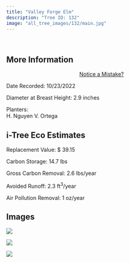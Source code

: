 ```yaml
---
title: "Valley Forge Elm"
description: "Tree ID: 132"
image: "all_tree_images/132/main.jpg"
---
```


<br>

## **More Information**
::: column-margin
<center><a class="button" href="https://forms.gle/W6f5nwYxrM33hF4f7">Notice a Mistake?</a></center>
:::


Date Recorded:  10/23/2022

Diameter at Breast Height:  2.9  inches

Planters:  
H. Nguyen
V. Ortega

## **i-Tree Eco Estimates**


 Replacement Value: $ 39.15

 Carbon Storage:  14.7  lbs

 Gross Carbon Removal:  2.6  lbs/year

 Avoided Runoff:  2.3  ft<sup>3</sup>/year

 Air Pollution Removal:  1  oz/year

## **Images**


 ![](all_tree_images/132/IMG_6863.jpg)

 ![](all_tree_images/132/IMG_6864.jpg)

 ![](all_tree_images/132/main.jpg)

